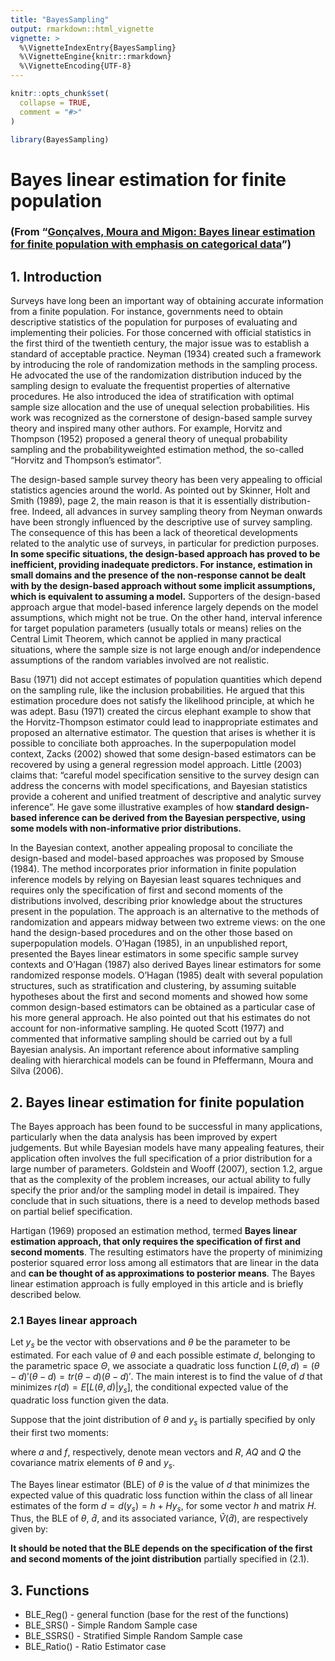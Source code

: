 ```yaml
---
title: "BayesSampling"
output: rmarkdown::html_vignette
vignette: >
  %\VignetteIndexEntry{BayesSampling}
  %\VignetteEngine{knitr::rmarkdown}
  %\VignetteEncoding{UTF-8}
---
```


```r
knitr::opts_chunk$set(
  collapse = TRUE,
  comment = "#>"
)
```

```r
library(BayesSampling)
```

# Bayes linear estimation for finite population

### (From "[Gonçalves, Moura and Migon: Bayes linear estimation for finite population with emphasis on categorical data](https://www150.statcan.gc.ca/n1/en/catalogue/12-001-X201400111886)") 


## 1. Introduction

  Surveys have long been an important way of obtaining accurate information from a finite population. For instance, governments need to obtain descriptive statistics of the population for purposes of evaluating and implementing their policies. For those concerned with official statistics in the first third of the twentieth century, the major issue was to establish a standard of acceptable practice. Neyman (1934) created such a framework by introducing the role of randomization methods in the sampling process. He advocated the use of the randomization distribution induced by the sampling design to evaluate the frequentist properties of alternative procedures. He also introduced the idea of stratification with optimal sample size allocation and the use of unequal selection probabilities. His work was recognized as the cornerstone of design-based sample survey theory and inspired many other authors. For example, Horvitz and Thompson (1952) proposed a general theory of unequal probability sampling and the probabilityweighted estimation method, the so-called “Horvitz and Thompson’s estimator”.\
  
  
  The design-based sample survey theory has been very appealing to official statistics agencies around the world. As pointed out by Skinner, Holt and Smith (1989), page 2, the main reason is that it is essentially distribution-free. Indeed, all advances in survey sampling theory from Neyman onwards have been strongly influenced by the descriptive use of survey sampling. The consequence of this has been a lack of theoretical developments related to the analytic use of surveys, in particular for prediction purposes. __In some specific situations, the design-based approach has proved to be inefficient, providing inadequate predictors. For instance, estimation in small domains and the presence of the non-response cannot be dealt with by the design-based approach without some implicit assumptions, which is equivalent to assuming a model.__ Supporters of the design-based approach argue that model-based inference largely depends on the model assumptions, which might not be true. On the other hand, interval inference for target population parameters (usually totals or means) relies on the Central Limit Theorem, which cannot be applied in many practical situations, where the sample size is not large enough and/or independence assumptions of the random variables involved are not realistic.\  
  
  
  Basu (1971) did not accept estimates of population quantities which depend on the sampling rule, like the inclusion probabilities. He argued that this estimation procedure does not satisfy the likelihood principle, at which he was adept. Basu (1971) created the circus elephant example to show that the Horvitz-Thompson estimator could lead to inappropriate estimates and proposed an alternative estimator. The question that arises is whether it is possible to conciliate both approaches. In the superpopulation model context, Zacks (2002) showed that some design-based estimators can be recovered by using a general regression model approach. Little (2003) claims that: “careful model specification sensitive to the survey design can address the concerns with model specifications, and Bayesian statistics provide a coherent and unified treatment of descriptive and analytic survey inference”. He gave some illustrative examples of how __standard design-based inference can be derived from the Bayesian perspective, using some models with non-informative prior distributions.__\  

 
  In the Bayesian context, another appealing proposal to conciliate the design-based and model-based approaches was proposed by Smouse (1984). The method incorporates prior information in finite population inference models by relying on Bayesian least squares techniques and requires only the specification of first and second moments of the distributions involved, describing prior knowledge about the structures present in the population. The approach is an alternative to the methods of randomization and appears midway between two extreme views: on the one hand the design-based procedures and on the other those based on superpopulation models. O’Hagan (1985), in an unpublished report, presented the Bayes linear estimators in some specific sample survey contexts and O’Hagan (1987) also derived Bayes linear estimators for some randomized response models. O’Hagan (1985) dealt with several population structures, such as stratification and clustering, by assuming suitable hypotheses about the first and second moments and showed how some common design-based estimators can be obtained as a particular case of his more general approach. He also pointed out that his estimates do not account for non-informative sampling. He quoted Scott (1977) and commented that informative sampling should be carried out by a full Bayesian analysis. An important reference about informative sampling dealing with hierarchical models can be found in Pfeffermann, Moura and Silva (2006).\



## 2. Bayes linear estimation for finite population 


  The Bayes approach has been found to be successful in many applications, particularly when the data analysis has been improved by expert judgements. But while Bayesian models have many appealing features, their application often involves the full specification of a prior distribution for a large number of parameters. Goldstein and Wooff (2007), section 1.2, argue that as the complexity of the problem increases, our actual ability to fully specify the prior and/or the sampling model in detail is impaired. They conclude that in such situations, there is a need to develop methods based on partial belief specification.\
  
  
  Hartigan (1969) proposed an estimation method, termed __Bayes linear estimation approach, that only requires the specification of first and second moments__. The resulting estimators have the property of minimizing posterior squared error loss among all estimators that are linear in the data and __can be thought of as approximations to posterior means__. The Bayes linear estimation approach is fully employed in this article and is briefly described below.\
  
  
### 2.1 Bayes linear approach

  Let $y_s$ be the vector with observations and $\theta$ be the parameter to be estimated. For each value of $\theta$ and each possible estimate $d$, belonging to the parametric space $\Theta$, we associate a quadratic loss function $L(\theta, d) = (\theta - d)' (\theta - d) = tr (\theta - d) (\theta - d)'$. The main interest is to find the value of $d$ that minimizes $r(d) = E [L (\theta, d) | y_s]$, the conditional expected value of the quadratic loss function given the data.\
  
  Suppose that the joint distribution of $\theta$ and $y_s$ is partially specified by only their first two moments:
  
\begin{equation}
\tag{2.1}

\begin{pmatrix}
	\theta\\
	y_s
	\end{pmatrix} \hspace{0.1cm} \sim \hspace{0.1cm} \begin{bmatrix}
	\begin{pmatrix}
	a\\
	\text{f}
	\end{pmatrix},\begin{pmatrix}
	R & AQ\\
	QA^{'} & Q
	\end{pmatrix}
	\end{bmatrix}  

\end{equation}


where $a$ and $f$, respectively, denote mean vectors and $R$, $AQ$ and $Q$ the covariance matrix elements of $\theta$ and $y_s$.\

  The Bayes linear estimator (BLE) of $\theta$ is the value of $d$ that minimizes the expected value of this quadratic loss function within the class of all linear estimates of the form $d = d(y_s) = h + H y_s$, for some vector $h$ and matrix $H$. Thus, the BLE of $\theta$, $\hat{d}$, and its associated variance, $\hat{V} (\hat{d})$, are respectively given by:
  
\begin{equation}
\tag{2.2}

\hat{d} = a + A(y_s - \text{f})
\hspace{0.7cm} \text{and} \hspace{0.7cm}
\hat{V}(\hat{d}) = R - AQA^{'}

\end{equation}


  __It should be noted that the BLE depends on the specification of the first and second moments of the joint distribution__ partially specified in (2.1).



## 3. Functions

* BLE_Reg() - general function (base for the rest of the functions)
* BLE_SRS() - Simple Random Sample case
* BLE_SSRS() - Stratified Simple Random Sample case
* BLE_Ratio() - Ratio Estimator case

